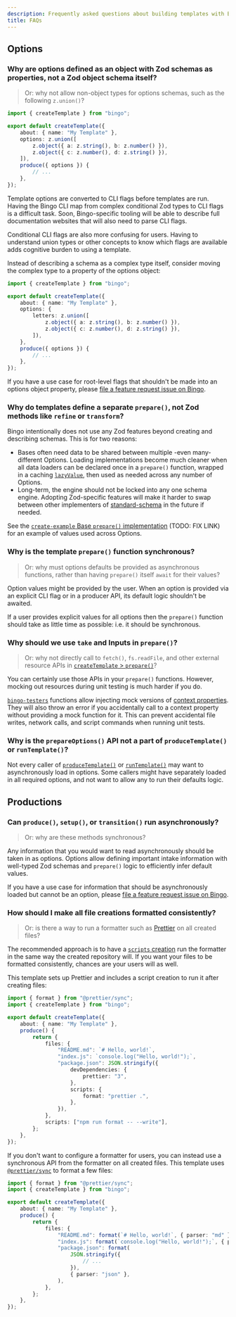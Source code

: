 ```yaml
---
description: Frequently asked questions about building templates with Bingo.
title: FAQs
---
```


## Options

### Why are options defined as an object with Zod schemas as properties, not a Zod object schema itself?

> Or: why not allow non-object types for options schemas, such as the following `z.union()`?

```ts
import { createTemplate } from "bingo";

export default createTemplate({
	about: { name: "My Template" },
	options: z.union([
		z.object({ a: z.string(), b: z.number() }),
		z.object({ c: z.number(), d: z.string() }),
	]),
	produce({ options }) {
		// ...
	},
});
```

Template options are converted to CLI flags before templates are run.
Having the Bingo CLI map from complex conditional Zod types to CLI flags is a difficult task.
Soon, Bingo-specific tooling will be able to describe full documentation websites that will also need to parse CLI flags.

Conditional CLI flags are also more confusing for users.
Having to understand union types or other concepts to know which flags are available adds cognitive burden to using a template.

Instead of describing a schema as a complex type itself, consider moving the complex type to a property of the options object:

```ts
import { createTemplate } from "bingo";

export default createTemplate({
	about: { name: "My Template" },
	options: {
		letters: z.union([
			z.object({ a: z.string(), b: z.number() }),
			z.object({ c: z.number(), d: z.string() }),
		]),
	},
	produce({ options }) {
		// ...
	},
});
```

If you have a use case for root-level flags that shouldn't be made into an options object property, please [file a feature request issue on Bingo](https://github.com/JoshuaKGoldberg/bingo/issues/new?template=03-feature.yml).

### Why do templates define a separate `prepare()`, not Zod methods like `refine` or `transform`?

Bingo intentionally does not use any Zod features beyond creating and describing schemas.
This is for two reasons:

- Bases often need data to be shared between multiple -even many- different Options.
  Loading implementations become much cleaner when all data loaders can be declared once in a `prepare()` function,
  wrapped in a caching [`lazyValue`](https://github.com/sindresorhus/lazy-value), then used as needed across any number of Options.
- Long-term, the engine should not be locked into any one schema engine.
  Adopting Zod-specific features will make it harder to swap between other implementers of [standard-schema](https://github.com/standard-schema/standard-schema) in the future if needed.

See the [`create-example` Base `prepare()` implementation](https://github.com/JoshuaKGoldberg/bingo-example/blob/c6714eeb02a5106eb5e4e4694f1e8b590444030d/src/base.ts#L138) (TODO: FIX LINK) for an example of values used across Options.

### Why is the template `prepare()` function synchronous?

> Or: why must options defaults be provided as asynchronous functions, rather than having `prepare()` itself `await` for their values?

Option values might be provided by the user.
When an option is provided via an explicit CLI flag or in a producer API, its default logic shouldn't be awaited.

If a user provides explicit values for all options then the `prepare()` function should take as little time as possible: i.e. it should be synchronous.

### Why should we use `take` and Inputs in `prepare()`?

> Or: why not directly call to `fetch()`, `fs.readFile`, and other external resource APIs in [`createTemplate` > `prepare()`](/build/apis/create-template#asynchronous-defaults)?

You can certainly use those APIs in your `prepare()` functions.
However, mocking out resources during unit testing is much harder if you do.

[`bingo-testers`](/build/packages/bingo-testers) functions allow injecting mock versions of [context properties](/build/details/contexts).
They will also throw an error if you accidentally call to a context property without providing a mock function for it.
This can prevent accidental file writes, network calls, and script commands when running unit tests.

### Why is the `prepareOptions()` API not a part of `produceTemplate()` or `runTemplate()`?

Not every caller of [`produceTemplate()`](/build/apis/produce-template) or [`runTemplate()`](/build/apis/run-template) may want to asynchronously load in options.
Some callers might have separately loaded in all required options, and not want to allow any to run their defaults logic.

## Productions

### Can `produce()`, `setup()`, or `transition()` run asynchronously?

> Or: why are these methods synchronous?

Any information that you would want to read asynchronously should be taken in as options.
Options allow defining important intake information with well-typed Zod schemas and `prepare()` logic to efficiently infer default values.

If you have a use case for information that should be asynchronously loaded but cannot be an option, please [file a feature request issue on Bingo](https://github.com/JoshuaKGoldberg/bingo/issues/new?template=03-feature.yml).

### How should I make all file creations formatted consistently?

> Or: is there a way to run a formatter such as [Prettier](https://prettier.io) on all created files?

The recommended approach is to have a [`scripts` creation](/build/concepts/creations#scripts) run the formatter in the same way the created repository will.
If you want your files to be formatted consistently, chances are your users will as well.

This template sets up Prettier and includes a script creation to run it after creating files:

```ts
import { format } from "@prettier/sync";
import { createTemplate } from "bingo";

export default createTemplate({
	about: { name: "My Template" },
	produce() {
		return {
			files: {
				"README.md": `# Hello, world!`,
				"index.js": `console.log("Hello, world!");`,
				"package.json": JSON.stringify({
					devDependencies: {
						prettier: "3",
					},
					scripts: {
						format: "prettier .",
					},
				}),
			},
			scripts: ["npm run format -- --write"],
		};
	},
});
```

If you don't want to configure a formatter for users, you can instead use a synchronous API from the formatter on all created files.
This template uses [`@prettier/sync`](https://npmjs.com/package/@prettier/sync) to format a few files:

```ts
import { format } from "@prettier/sync";
import { createTemplate } from "bingo";

export default createTemplate({
	about: { name: "My Template" },
	produce() {
		return {
			files: {
				"README.md": format(`# Hello, world!`, { parser: "md" }),
				"index.js": format(`console.log("Hello, world!");`, { parser: "js" }),
				"package.json": format(
					JSON.stringify({
						// ...
					}),
					{ parser: "json" },
				),
			},
		};
	},
});
```
